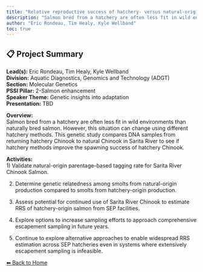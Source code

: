 ---
title: "Relative reproductive success of hatchery- versus natural-origin salmon in Canadian integrated populations"
description: "Salmon bred from a hatchery are often less fit in wild environments than naturally bred salmon. However, this situation can change using different hatchery methods. This genetic study compares DNA samples from returning hatchery Chinook to natural Chinook in Sarita River to see if hatchery methods improve the spawning success of hatchery Chinook."
author: "Eric Rondeau, Tim Healy, Kyle Wellband"
toc: true
---

## 📋 Project Summary

**Lead(s):** Eric Rondeau, Tim Healy, Kyle Wellband  
**Division:** Aquatic Diagnostics, Genomics and Technology (ADGT)  
**Section:** Molecular Genetics  
**PSSI Pillar:** 2-Salmon enhancement  
**Speaker Theme:** Genetic insights into adaptation  
**Presentation:** TBD  

**Overview:**  
Salmon bred from a hatchery are often less fit in wild environments than naturally bred salmon. However, this situation can change using different hatchery methods. This genetic study compares DNA samples from returning hatchery Chinook to natural Chinook in Sarita River to see if hatchery methods improve the spawning success of hatchery Chinook.   

**Activities:**  
1) Validate natural-origin parentage-based tagging rate for Sarita River Chinook Salmon.
2) Determine genetic relatedness among smolts from natural-origin production compared to smolts from hatchery-origin production.
3) Assess potential for continued use of Sarita River Chinook to estimate RRS of hatchery-origin salmon from SEP facilities.
4) Explore options to increase sampling efforts to approach comprehensive escapement sampling in future years.
5) Continue to explore alternative approaches to enable widespread RRS estimation across SEP hatcheries even in systems where extensively escapement sampling is infeasible.

[⬅ Back to Home](../index.qmd)
